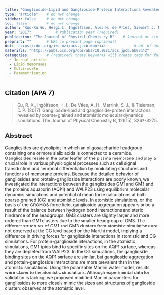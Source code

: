 ```yaml
---
title: "Ganglioside-Lipid and Ganglioside-Protein Interactions Revealed by Coarse-Grained and Atomistic Molecular Dynamics Simulations"          # Paper title (required)
type: "article"    # do not change
sidebar: false     # do not change
toc: false         # do not change
author: "Ruo-Xu Gu, Helgi I. Ingólfsson, Alex H. de Vries, Siewert J. Marrink, and D. Peter Tieleman"         # Paper authors (required)
year: "2017"           # Publication year (required)
publication: "The Journal of Physical Chemistry B"    # Journal or similar (required)
preprint: ""       # URL to prepint page (optional)  
doi: "https://doi.org/10.1021/acs.jpcb.6b07142"            # URL of DOI (required)  
materials: "https://pubs.acs.org/doi/abs/10.1021/acs.jpcb.6b07142"      # URL to suplementary info (optional)
categories:        # (required) these keywords will create tags for further filtering. 
  - Journal article
  - Lipid membranes
  - Multi-scale
  - Parametrization
---
```


<!-- 
The info below is just an example. 

Both fields are required and they have to be replaced with the respective info for each paper. 

Please notice the `> ` symbol before the citation, it gives it additional styling.  
-->

## Citation (APA 7)      

> Gu, R. X., Ingólfsson, H. I., De Vries, A. H., Marrink, S. J., & Tieleman, D. P. (2017). Ganglioside-lipid and ganglioside-protein interactions revealed by coarse-grained and atomistic molecular dynamics simulations. The Journal of Physical Chemistry B, 121(15), 3262-3275.

## Abstract

Gangliosides are glycolipids in which an oligosaccharide headgroup containing one or more sialic acids is connected to a ceramide. Gangliosides reside in the outer leaflet of the plasma membrane and play a crucial role in various physiological processes such as cell signal transduction and neuronal differentiation by modulating structures and functions of membrane proteins. Because the detailed behavior of gangliosides and protein-ganglioside interactions are poorly known, we investigated the interactions between the gangliosides GM1 and GM3 and the proteins aquaporin (AQP1) and WALP23 using equilibrium molecular dynamics simulations and potential of mean force calculations at both coarse-grained (CG) and atomistic levels. In atomistic simulations, on the basis of the GROMOS force field, ganglioside aggregation appears to be a result of the balance between hydrogen bond interactions and steric hindrance of the headgroups. GM3 clusters are slightly larger and more ordered than GM1 clusters due to the smaller headgroup of GM3. The different structures of GM1 and GM3 clusters from atomistic simulations are not observed at the CG level based on the Martini model, implying a difference in driving forces for ganglioside interactions in atomistic and CG simulations. For protein-ganglioside interactions, in the atomistic simulations, GM1 lipids bind to specific sites on the AQP1 surface, whereas they are depleted from WALP23. In the CG simulations, the ganglioside binding sites on the AQP1 surface are similar, but ganglioside aggregation and protein-ganglioside interactions are more prevalent than in the atomistic simulations. Using the polarizable Martini water model, results were closer to the atomistic simulations. Although experimental data for validation is lacking, we proposed modified Martini parameters for gangliosides to more closely mimic the sizes and structures of ganglioside clusters observed at the atomistic level.